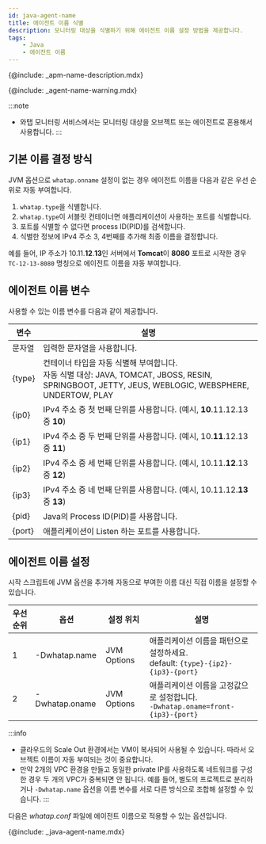```yaml
---
id: java-agent-name
title: 에이전트 이름 식별
description: 모니터링 대상을 식별하기 위해 에이전트 이름 설정 방법을 제공합니다.
tags:
    - Java
    - 에이전트 이름
---
```


{@include: _apm-name-description.mdx}

{@include: _agent-name-warning.mdx}

:::note
* 와탭 모니터링 서비스에서는 모니터링 대상을 오브젝트 또는 에이전트로 혼용해서 사용합니다.
:::

## 기본 이름 결정 방식

JVM 옵션으로 `whatap.onname` 설정이 없는 경우 에이전트 이름을 다음과 같은 우선 순위로 자동 부여합니다.

1. `whatap.type`을 식별합니다.
1. `whatap.type`이 서블릿 컨테이너면 애플리케이션이 사용하는 포트를 식별합니다.
1. 포트를 식별할 수 없다면 process ID(PID)를 검색합니다.
1. 식별한 정보에 IPv4 주소 3, 4번째를 추가해 최종 이름을 결정합니다.

예를 들어, IP 주소가 10.11.**12**.**13**인 서버에서 **Tomcat**이 **8080** 포트로 시작한 경우 `TC-12-13-8080` 명칭으로 에이전트 이름을 자동 부여합니다.

## 에이전트 이름 변수

사용할 수 있는 이름 변수를 다음과 같이 제공합니다.

| 변수 | 설명 |
| -- | -- |
| 문자열 | 입력한 문자열을 사용합니다. |
| {type} | 컨테이너 타입을 자동 식별해 부여합니다. <br/> 자동 식별 대상: JAVA, TOMCAT, JBOSS, RESIN, SPRINGBOOT, JETTY, JEUS, WEBLOGIC, WEBSPHERE, UNDERTOW, PLAY |
| {ip0} | IPv4 주소 중 첫 번째 단위를 사용합니다. (예시, **10**.11.12.13 중 **10**) |
| {ip1} | IPv4 주소 중 두 번째 단위를 사용합니다. (예시, 10.**11**.12.13 중 **11**) |
| {ip2} | IPv4 주소 중 세 번째 단위를 사용합니다. (예시, 10.11.**12**.13 중 **12**) |
| {ip3} | IPv4 주소 중 네 번째 단위를 사용합니다. (예시, 10.11.12.**13** 중 **13**) |
| {pid} | Java의 Process ID(PID)를 사용합니다. |
| {port} | 애플리케이션이 Listen 하는 포트를 사용합니다. |

## 에이전트 이름 설정

시작 스크립트에 JVM 옵션을 추가해 자동으로 부여한 이름 대신 직접 이름을 설정할 수 있습니다.

| 우선순위 | 옵션           | 설정 위치   | 설명                                                                         |
| -------- | -------------- | ----------- | ---------------------------------------------------------------------------- |
| 1        | -Dwhatap.name  | JVM Options | 애플리케이션 이름을 패턴으로 설정하세요.<br/>default: `{type}-{ip2}-{ip3}-{port}` |
| 2        | -Dwhatap.oname | JVM Options | 애플리케이션 이름을 고정값으로 설정합니다.<br/>`-Dwhatap.oname=front-{ip3}-{port}` |

:::info
* 클라우드의 Scale Out 환경에서는 VM이 복사되어 사용될 수 있습니다. 따라서 오브젝트 이름이 자동 부여되는 것이 중요합니다.
* 만약 2개의 VPC 환경을 만들고 동일한 private IP를 사용하도록 네트워크를 구성한 경우 두 개의 VPC가 중복되면 안 됩니다. 예를 들어, 별도의 프로젝트로 분리하거나 `-Dwhatap.name` 옵션을 이름 변수를 서로 다른 방식으로 조합해 설정할 수 있습니다.
:::

다음은 *whatap.conf* 파일에 에이전트 이름으로 적용할 수 있는 옵션입니다.

{@include: _java-agent-name.mdx}